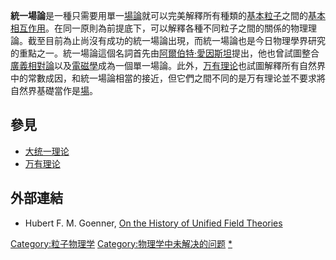 {{Request translation }}
{{NoteTA|G1=物理學|G2=數學}}

'''統一場論'''是一種只需要用單一[[場論|場論]]就可以完美解釋所有種類的[[基本粒子|基本粒子]]之間的[[基本相互作用|基本相互作用]]。在同一原則為前提底下，可以解釋各種不同粒子之間的關係的物理理論。截至目前為止尚沒有成功的統一場論出現，而統一場論也是今日物理學界研究的重點之一。統一場論這個名詞首先由[[阿爾伯特·愛因斯坦|阿爾伯特·愛因斯坦]]提出，他也曾試圖整合[[廣義相對論|廣義相對論]]以及[[電磁學|電磁學]]成為一個單一場論。此外，[[万有理论|万有理论]]也試圖解釋所有自然界中的常數成因，和統一場論相當的接近，但它們之間不同的是万有理论並不要求將自然界基礎當作是[[場_(物理)|場]]。

== 參見 ==
* [[大统一理论|大统一理论]]
* [[万有理论|万有理论]]

== 外部連結 ==
* {{en}} Hubert F. M. Goenner, [https://web.archive.org/web/20110805194546/http://relativity.livingreviews.org/Articles/lrr-2004-2/ On the History of Unified Field Theories]

{{重力理論}}

{{Authority control}}

{{Physics-stub}}

[[Category:粒子物理学|Category:粒子物理学]]
[[Category:物理学中未解决的问题|Category:物理学中未解决的问题]]
[[Category:統一場論|*]]